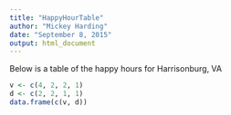 ```yaml
---
title: "HappyHourTable"
author: "Mickey Harding"
date: "September 8, 2015"
output: html_document
---
```


Below is a table of the happy hours for Harrisonburg, VA

```r
v <- c(4, 2, 2, 1)
d <- c(2, 2, 1, 1)
data.frame(c(v, d))
```
